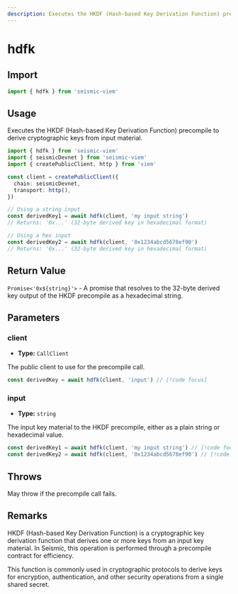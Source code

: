 ```yaml
---
description: Executes the HKDF (Hash-based Key Derivation Function) precompile to derive cryptographic keys from input material.
---
```


# hdfk

## Import

```ts
import { hdfk } from 'seismic-viem'
```

## Usage

Executes the HKDF (Hash-based Key Derivation Function) precompile to derive cryptographic keys from input material.

```ts
import { hdfk } from 'seismic-viem'
import { seismicDevnet } from 'seismic-viem'
import { createPublicClient, http } from 'viem'

const client = createPublicClient({
  chain: seismicDevnet,
  transport: http(),
})

// Using a string input
const derivedKey1 = await hdfk(client, 'my input string')
// Returns: '0x...' (32-byte derived key in hexadecimal format)

// Using a hex input
const derivedKey2 = await hdfk(client, '0x1234abcd5678ef90')
// Returns: '0x...' (32-byte derived key in hexadecimal format)
```

## Return Value

`Promise<'0x${string}'>` - A promise that resolves to the 32-byte derived key output of the HKDF precompile as a hexadecimal string.

## Parameters

### client

- **Type:** `CallClient`

The public client to use for the precompile call.

```ts
const derivedKey = await hdfk(client, 'input') // [!code focus]
```

### input

- **Type:** `string`

The input key material to the HKDF precompile, either as a plain string or hexadecimal value.

```ts
const derivedKey1 = await hdfk(client, 'my input string') // [!code focus]
const derivedKey2 = await hdfk(client, '0x1234abcd5678ef90') // [!code focus]
```

## Throws

May throw if the precompile call fails.

## Remarks

HKDF (Hash-based Key Derivation Function) is a cryptographic key derivation function that derives one or more keys from an input key material. In Seismic, this operation is performed through a precompile contract for efficiency.

This function is commonly used in cryptographic protocols to derive keys for encryption, authentication, and other security operations from a single shared secret.
